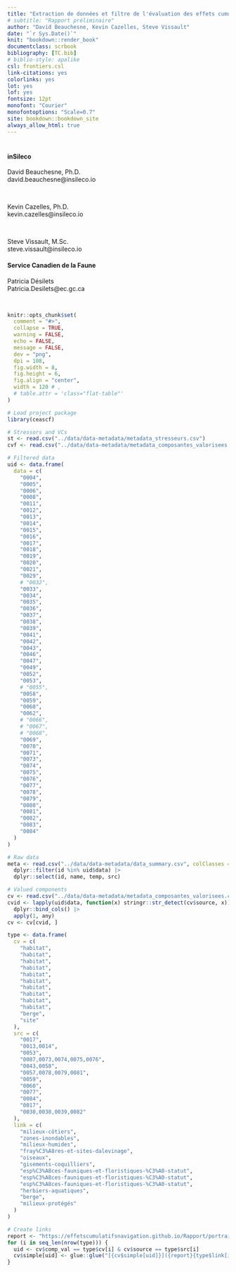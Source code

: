 ```yaml
---
title: "Extraction de données et filtre de l'évaluation des effets cumulatifs des activités maritimes sur le Saint-Laurent et la rivière Saguenay pour le Servica Canadien de la Faune"
# subtitle: "Rapport préliminaire"
author: "David Beauchesne, Kevin Cazelles, Steve Vissault"
date: "`r Sys.Date()`"
knit: "bookdown::render_book"
documentclass: scrbook
bibliography: [TC.bib]
# biblio-style: apalike
csl: frontiers.csl
link-citations: yes
colorlinks: yes
lot: yes
lof: yes
fontsize: 12pt
monofont: "Courier"
monofontoptions: "Scale=0.7"
site: bookdown::bookdown_site
always_allow_html: true
---
```


<!-- description: "TO WRITE"
url: 'https\://bookdown.org/yihui/bookdown/'
github-repo: rstudio/bookdown
cover-image: images/cover.jpg -->

<!--
suppressWarnings(bookdown::render_book("index.Rmd", "bookdown::gitbook"))
-->

<!--
<img src="https://img.shields.io/badge/Zone-Fluvial-brightgreen">
-->

# {-}

#### inSileco {-}

David Beauchesne, Ph.D. <br/>
david.beauchesne@insileco.io<br/>

<br/>

Kevin Cazelles, Ph.D. <br/>
kevin.cazelles@insileco.io<br/>

<br/>

Steve Vissault, M.Sc.<br/>
steve.vissault@insileco.io<br/>


#### Service Canadien de la Faune {-}

Patricia Désilets <br/>
Patricia.Desilets@ec.gc.ca<br/>

<br/>

```r
knitr::opts_chunk$set(
  comment = "#>",
  collapse = TRUE,
  warning = FALSE,
  echo = FALSE,
  message = FALSE,
  dev = "png",
  dpi = 108,
  fig.width = 8,
  fig.height = 6,
  fig.align = "center",
  width = 120 # ,
  # table.attr = 'class="flat-table"'
)

# Load project package
library(ceascf)

# Stressors and VCs
st <- read.csv("../data/data-metadata/metadata_stresseurs.csv")
cvf <- read.csv("../data/data-metadata/metadata_composantes_valorisees.csv")

# Filtered data
uid <- data.frame(
  data = c(
    "0004",
    "0005",
    "0006",
    "0008",
    "0011",
    "0012",
    "0013",
    "0014",
    "0015",
    "0016",
    "0017",
    "0018",
    "0019",
    "0020",
    "0021",
    "0029",
    # "0032",
    "0033",
    "0034",
    "0035",
    "0036",
    "0037",
    "0038",
    "0039",
    "0041",
    "0042",
    "0043",
    "0046",
    "0047",
    "0049",
    "0052",
    "0053",
    # "0055",
    "0058",
    "0059",
    "0060",
    "0062",
    # "0066",
    # "0067",
    # "0068",
    "0069",
    "0070",
    "0071",
    "0073",
    "0074",
    "0075",
    "0076",
    "0077",
    "0078",
    "0079",
    "0080",
    "0081",
    "0082",
    "0083",
    "0084"
  )
)

# Raw data
meta <- read.csv("../data/data-metadata/data_summary.csv", colClasses = c("id" = "character")) |>
  dplyr::filter(id %in% uid$data) |>
  dplyr::select(id, name, temp, src)

# Valued components
cv <- read.csv("../data/data-metadata/metadata_composantes_valorisees.csv")
cvid <- lapply(uid$data, function(x) stringr::str_detect(cv$source, x)) |>
  dplyr::bind_cols() |>
  apply(1, any)
cv <- cv[cvid, ]

type <- data.frame(
  cv = c(
    "habitat",
    "habitat",
    "habitat",
    "habitat",
    "habitat",
    "habitat",
    "habitat",
    "habitat",
    "habitat",
    "habitat",
    "berge",
    "site"
  ),
  src = c(
    "0017",
    "0013,0014",
    "0053",
    "0087,0073,0074,0075,0076",
    "0043,0058",
    "0057,0078,0079,0081",
    "0059",
    "0060",
    "0077",
    "0084",
    "0017",
    "0030,0038,0039,0082"
  ),
  link = c(
    "milieux-côtiers",
    "zones-inondables",
    "milieux-humides",
    "fray%C3%A8res-et-sites-dalevinage",
    "oiseaux",
    "gisements-coquilliers",
    "esp%C3%A8ces-fauniques-et-floristiques-%C3%A0-statut",
    "esp%C3%A8ces-fauniques-et-floristiques-%C3%A0-statut",
    "esp%C3%A8ces-fauniques-et-floristiques-%C3%A0-statut",
    "herbiers-aquatiques",
    "berge",
    "milieux-protégés"
  )
)

# Create links
report <- "https://effetscumulatifsnavigation.github.io/Rapport/portrait.html#"
for (i in seq_len(nrow(type))) {
  uid <- cv$comp_val == type$cv[i] & cv$source == type$src[i]
  cv$simple[uid] <- glue::glue("[{cv$simple[uid]}]({report}{type$link[i]})")
}
```

